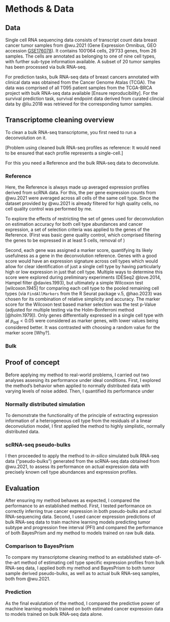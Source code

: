# Methods & Data

## Data

Single cell RNA sequencing data consists of transcript count data breast cancer
tumor samples from @wu.2021 (Gene Expression Omnibus, GEO accession
[GSE176078](https://www.ncbi.nlm.nih.gov/geo/query/acc.cgi?acc=GSE176078)). It
contains 100'064 cells, 29'733 genes, from 26 samples. The cells are annotated
as belonging to one of nine cell types, with further sub-type information
available. A subset of 20 tumor samples has been processed via bulk RNA-seq.

For prediction tasks, bulk RNA-seq data of breast cancers annotated with
clinical data was obtained from the Cancer Genome Atalas (TCGA). The data was
comprised of all 1'095 patient samples from the TCGA-BRCA project with bulk
RNA-seq data available [Ensure reproducibility]. For the survival prediction
task, survival endpoint data derived from curated clincial data by @liu.2018 was
retrieved for the corresponding tumor samples.

## Transcriptome cleaning overview

To clean a bulk RNA-seq transcriptome, you first need to run a deconvolution on
it.

[Problem using cleaned bulk RNA-seq profiles as reference: It would need to be ensured that each profile represents a single-cell.]

For this you need a Reference and the bulk RNA-seq data to deconvolute.

### Reference

Here, the Reference is always made up averaged expression profiles derived from
scRNA data. For this, the per gene expression counts from @wu.2021 were averaged
across all cells of the same cell type. Since the dataset provided by @wu.2021
is already filtered for high quality cells, no cell quality control was
performed by me.

To explore the effects of restricting the set of genes used for deconvolution on
estimation accuracy for both cell type abundances and cancer expression, a set
of selection criteria was applied to the genes of the Reference. (First was
basic gene quality control, which comprised filtering the genes to be expressed
in at least 5 cells, removal of )

Second, each gene was assigned a marker score, quantifying its likely usefulness
as a gene in the deconvolution reference. Genes with a good score would have an
expression signature across cell types which would allow for clear
identification of just a single cell type by having particularly high or low
expression in just that cell type. Multiple ways to determine this score were
explored during preliminary experiments (DESeq2 @love.2014, Hampel filter
@davies.1993), but ultimately a simple Wilcoxon test [wilcoxon.1945] for
comparing each cell type to the pooled remaining cell types (via
`FindAllMarkers` from the R Seurat package v.5, @hao.2023) was chosen for its
combination of relative simplicity and accuracy. The marker score for the
Wilcoxon test based marker selection was the test p-Value (adjusted for multiple
testing via the Holm-Bonferroni method [@holm.1979]). Only genes differentially
expressed in a single cell type with at $p_{adj} < 0.05$ were considered as
marker genes, with lower values being considered better. It was contrasted with
choosing a random value for the marker score [Why?].

### Bulk



## Proof of concept

Before applying my method to real-world problems, I carried out two analyses
assesing its performance under ideal conditions. First, I explored the method's
behavior when applied to normally distributed data with varying levels of noise
added. Then, I quantified its performance under 

### Normally distributed simulation

To demonstrate the functionality of the principle of extracting expression
information of a heterogeneous cell type from the residuals of a linear
deconvolution model, I first applied the method to highly simplistic, normally
distributed data. 

### scRNA-seq pseudo-bulks

I then proceeded to apply the method to *in-silico* simulated bulk RNA-seq data
("pseudo-bulks") generated from the scRNA-seq data obtained from @wu.2021, to
assess its performance on actual expression data with precisely known cell type
abundances and expression profiles.

## Evaluation

After ensuring my method behaves as expected, I compared the performance to an
established method. First, I tested performance on correctly inferring true
cancer expression in both pseudo-bulks and actual RNA-sequencing data. Second, I
used cancer expression predictions of bulk RNA-seq data to train machine
learning models predicting tumor subtype and progression free interval (PFI)
and compared the performance of both BayesPrism and my method to models trained
on raw bulk data.

### Comparison to BayesPrism

To compare my transcriptome cleaning method to an established state-of-the-art
method of estimating cell type specific expression profiles from bulk RNA-seq
data, I applied both my method and BayesPrism to both tumor sample derived
pseudo-bulks, as well as to actual bulk RNA-seq samples, both from @wu.2021.

### Prediction

As the final evalutation of the method, I compared the predictive power of
machine learning models trained on both estimated cancer expression data to
models trained on bulk RNA-seq data alone.